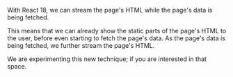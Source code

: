
With React 18, we can stream the page's HTML while the page's data is being fetched.

This means that we can already show the static parts of the page's HTML to the user, before even starting to fetch the page's data.
As the page's data is being fetched, we further stream the page's HTML.

We are experimenting this new technique; <Invitation/> if you are interested in that space.
